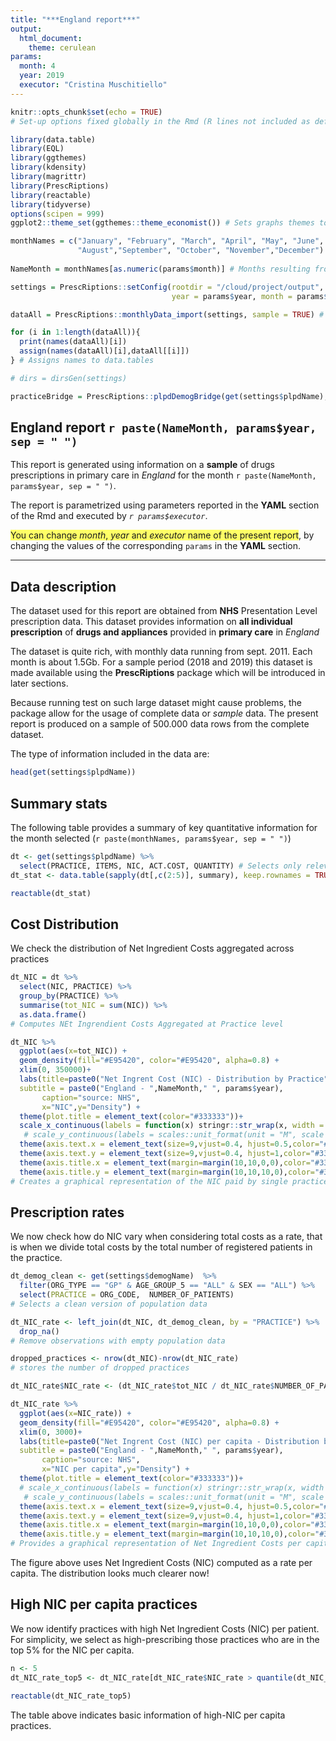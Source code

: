 ```yaml
---
title: "***England report***"
output:
  html_document:
    theme: cerulean
params:
  month: 4
  year: 2019
  executor: "Cristina Muschitiello"
---
```


```r
knitr::opts_chunk$set(echo = TRUE)
# Set-up options fixed globally in the Rmd (R lines not included as default). 

library(data.table)
library(EQL)
library(ggthemes)
library(kdensity)
library(magrittr)
library(PrescRiptions)
library(reactable)
library(tidyverse)
options(scipen = 999)
ggplot2::theme_set(ggthemes::theme_economist()) # Sets graphs themes to "The Economist" style

monthNames = c("January", "February", "March", "April", "May", "June", "July",
               "August","September", "October", "November","December") # Object to recall all months names 
  
NameMonth = monthNames[as.numeric(params$month)] # Months resulting from parameter

settings = PrescRiptions::setConfig(rootdir = "/cloud/project/output",
                                    year = params$year, month = params$month, region = "England") # Configuration option defined in the Prescriptions package. This line specifies where to save the output automatically downloaded from the package (rootdir), and provides parameters for year, month and region.

dataAll = PrescRiptions::monthlyData_import(settings, sample = TRUE) # Imports data from repo and website

for (i in 1:length(dataAll)){
  print(names(dataAll)[i])
  assign(names(dataAll)[i],dataAll[[i]])
} # Assigns names to data.tables

# dirs = dirsGen(settings)

practiceBridge = PrescRiptions::plpdDemogBridge(get(settings$plpdName), get(settings$demogMapName)) # Provides a mapping for practice names across different data sources


```

## England report `r paste(NameMonth, params$year, sep = " ")`

This report is generated using information on a **sample** of drugs prescriptions in primary care in *England* for the month `r paste(NameMonth, params$year, sep = " ")`. 

The report is parametrized using parameters reported in the **YAML** section of the Rmd and executed by *`r params$executor`*.

<span style="background-color:#ffff66">You can change *month*, *year* and *executor* name of the present report</span>, by changing the values of the corresponding `params` in the **YAML** section.

---

## Data description

The dataset used for this report are obtained from **NHS** Presentation Level prescription data. This dataset provides information on **all individual prescription** of **drugs and appliances** provided in **primary care** in *England*

The dataset is quite rich, with monthly data running from sept. 2011. Each month is about 1.5Gb. For a sample period (2018 and 2019) this dataset is made available using the **PrescRiptions** package which will be introduced in later sections.

Because running test on such large dataset might cause problems, the package allow for the usage of complete data or *sample* data.
The present report is produced on a sample of 500.000 data rows from the complete dataset.

The type of information included in the data are:

```r

head(get(settings$plpdName))

```

## Summary stats

The following table provides a summary of key quantitative information for the month selected (`r paste(monthNames, params$year, sep = " ")`)

```r

dt <- get(settings$plpdName) %>%
  select(PRACTICE, ITEMS, NIC, ACT.COST, QUANTITY) # Selects only relevant variables
dt_stat <- data.table(sapply(dt[,c(2:5)], summary), keep.rownames = TRUE) # Provides summary information for relevant variables

reactable(dt_stat)

```

## Cost Distribution

We check the distribution of Net Ingredient Costs aggregated across practices

```r

dt_NIC = dt %>%
  select(NIC, PRACTICE) %>%
  group_by(PRACTICE) %>% 
  summarise(tot_NIC = sum(NIC)) %>%
  as.data.frame()
# Computes NEt Ingrendient Costs Aggregated at Practice level

dt_NIC %>%
  ggplot(aes(x=tot_NIC)) +
  geom_density(fill="#E95420", color="#E95420", alpha=0.8) + 
  xlim(0, 350000)+
  labs(title=paste0("Net Ingrent Cost (NIC) - Distribution by Practice"),
  subtitle = paste0("England - ",NameMonth," ", params$year),
       caption="source: NHS",
       x="NIC",y="Density") + 
  theme(plot.title = element_text(color="#333333"))+
  scale_x_continuous(labels = function(x) stringr::str_wrap(x, width = 20))+
   # scale_y_continuous(labels = scales::unit_format(unit = "M", scale = 1e-6))+
  theme(axis.text.x = element_text(size=9,vjust=0.4, hjust=0.5,color="#333333"))+
  theme(axis.text.y = element_text(size=9,vjust=0.4, hjust=1,color="#333333"))+
  theme(axis.title.x = element_text(margin=margin(10,10,0,0),color="#333333"))+
  theme(axis.title.y = element_text(margin=margin(10,10,10,0),color="#333333"))
# Creates a graphical representation of the NIC paid by single practices


```

## Prescription rates

We now check how do NIC vary when considering total costs as a rate, that is when we divide total costs by the total number of registered patients in the practice.

```r

dt_demog_clean <- get(settings$demogName)  %>% 
  filter(ORG_TYPE == "GP" & AGE_GROUP_5 == "ALL" & SEX == "ALL") %>%
  select(PRACTICE = ORG_CODE,  NUMBER_OF_PATIENTS)
# Selects a clean version of population data

dt_NIC_rate <- left_join(dt_NIC, dt_demog_clean, by = "PRACTICE") %>%
  drop_na()
# Remove observations with empty population data

dropped_practices <- nrow(dt_NIC)-nrow(dt_NIC_rate)
# stores the number of dropped practices

dt_NIC_rate$NIC_rate <- (dt_NIC_rate$tot_NIC / dt_NIC_rate$NUMBER_OF_PATIENTS)*100 # Creates a rate variable

dt_NIC_rate %>%
  ggplot(aes(x=NIC_rate)) +
  geom_density(fill="#E95420", color="#E95420", alpha=0.8) + 
  xlim(0, 3000)+
  labs(title=paste0("Net Ingrent Cost (NIC) per capita - Distribution by Practice"),
  subtitle = paste0("England - ",NameMonth," ", params$year),
       caption="source: NHS",
       x="NIC per capita",y="Density") + 
  theme(plot.title = element_text(color="#333333"))+
  # scale_x_continuous(labels = function(x) stringr::str_wrap(x, width = 20))+
   # scale_y_continuous(labels = scales::unit_format(unit = "M", scale = 1e-6))+
  theme(axis.text.x = element_text(size=9,vjust=0.4, hjust=0.5,color="#333333"))+
  theme(axis.text.y = element_text(size=9,vjust=0.4, hjust=1,color="#333333"))+
  theme(axis.title.x = element_text(margin=margin(10,10,0,0),color="#333333"))+
  theme(axis.title.y = element_text(margin=margin(10,10,10,0),color="#333333"))
# Provides a graphical representation of Net Ingredient Costs per capita

```

The figure above uses Net Ingredient Costs (NIC) computed as a rate per capita. The distribution looks much clearer now!

## High NIC per capita practices

We now identify practices with high Net Ingredient Costs (NIC) per patient. For simplicity, we select as high-prescribing those practices who are in the top 5% for the NIC per capita.

```r

n <- 5
dt_NIC_rate_top5 <- dt_NIC_rate[dt_NIC_rate$NIC_rate > quantile(dt_NIC_rate$NIC_rate,prob=1-n/100),] #Identifies practices in the top 5% quantile in terms of cost per capita

reactable(dt_NIC_rate_top5)

```

The table above indicates basic information of high-NIC per capita practices.


